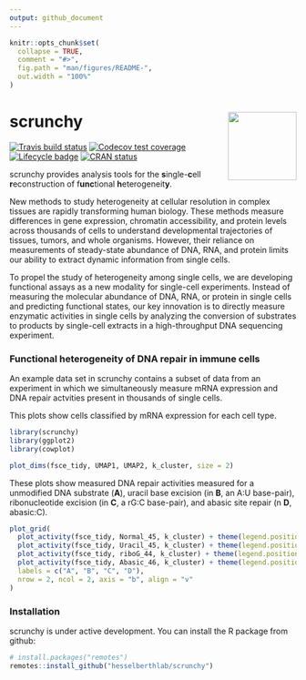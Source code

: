 ```yaml
---
output: github_document
---
```


<!-- README.md is generated from README.Rmd. Please edit that file -->

```r
knitr::opts_chunk$set(
  collapse = TRUE,
  comment = "#>",
  fig.path = "man/figures/README-",
  out.width = "100%"
)
```

# scrunchy <img src="man/figures/logo.png" align="right" alt="" width="120" />

[![Travis build status](https://travis-ci.org/hesselberthlab/scrunchy.svg?branch=master)](https://travis-ci.org/hesselberthlab/scrunchy)
[![Codecov test coverage](https://codecov.io/gh/hesselberthlab/scrunchy/branch/master/graph/badge.svg)](https://codecov.io/gh/hesselberthlab/scrunchy?branch=master)
[![Lifecycle badge](https://img.shields.io/badge/lifecycle-experimental-orange.svg)](https://www.tidyverse.org/lifecycle/#experimental)
[![CRAN status](https://www.r-pkg.org/badges/version/scrunchy)](https://cran.r-project.org/package=scrunchy)


scrunchy provides analysis tools for the **s**ingle-**c**ell **r**econstruction of f**unc**tional **h**eterogeneit**y**.

New methods to study heterogeneity at cellular resolution in complex tissues are rapidly transforming human biology. These methods measure differences in gene expression, chromatin accessibility, and protein levels across thousands of cells to understand developmental trajectories of tissues, tumors, and whole organisms. However, their reliance on measurements of steady-state abundance of DNA, RNA, and protein limits our ability to extract dynamic information from single cells.

To propel the study of heterogeneity among single cells, we are developing functional assays as a new modality for single-cell experiments. Instead of measuring the molecular abundance of DNA, RNA, or protein in single cells and predicting functional states, our key innovation is to directly measure enzymatic activities in single cells by analyzing the conversion of substrates to products by single-cell extracts in a high-throughput DNA sequencing experiment.

### Functional heterogeneity of DNA repair in immune cells

An example data set in scrunchy contains a subset of data from an experiment in which we simultaneously measure mRNA expression and DNA repair actvities present in thousands of single cells.

This plots show cells classified by mRNA expression for each cell type.

```r
library(scrunchy)
library(ggplot2)
library(cowplot)

plot_dims(fsce_tidy, UMAP1, UMAP2, k_cluster, size = 2)
```

These plots show measured DNA repair activities measured for a unmodified DNA substrate (**A**), uracil base excision (in **B**, an A:U base-pair), ribonucleotide excision (in **C**, a rG:C base-pair), and abasic site repair (n **D**, abasic:C).

```r
plot_grid(
  plot_activity(fsce_tidy, Normal_45, k_cluster) + theme(legend.position = "none") + xlim(0, 3),
  plot_activity(fsce_tidy, Uracil_45, k_cluster) + theme(legend.position = "none") + xlim(0, 3),
  plot_activity(fsce_tidy, riboG_44, k_cluster) + theme(legend.position = "none") + xlim(0, 3),
  plot_activity(fsce_tidy, Abasic_46, k_cluster) + theme(legend.position = "none") + xlim(0, 3),
  labels = c("A", "B", "C", "D"),
  nrow = 2, ncol = 2, axis = "b", align = "v"
)
```

### Installation

scrunchy is under active development. You can install the R package from github:

``` r 
# install.packages("remotes")
remotes::install_github("hesselberthlab/scrunchy")
```
